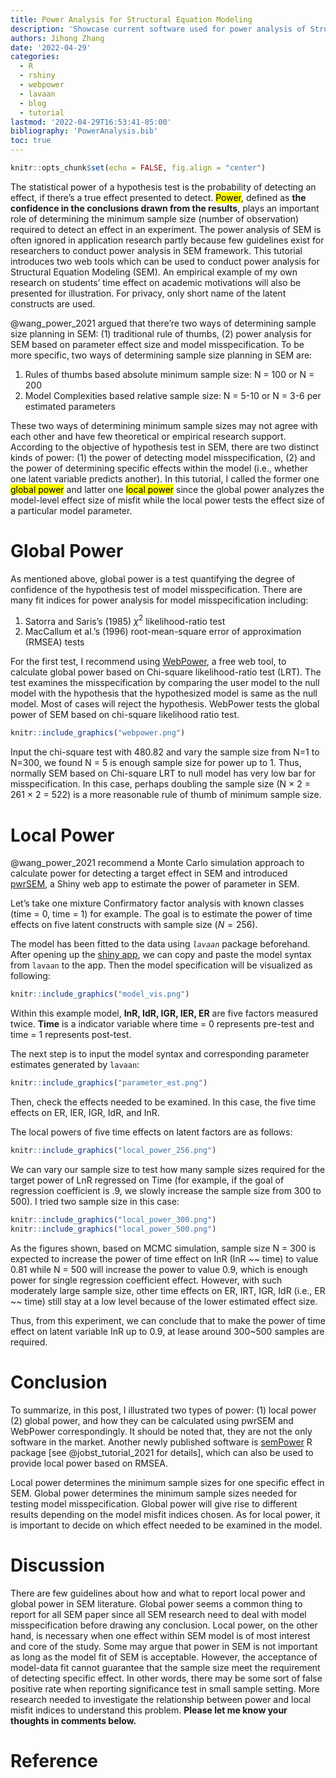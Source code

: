 ```yaml
---
title: Power Analysis for Structural Equation Modeling
description: 'Showcase current software used for power analysis of Structural Equation Modeling'
authors: Jihong Zhang
date: '2022-04-29'
categories:
  - R
  - rshiny
  - webpower
  - lavaan
  - blog
  - tutorial
lastmod: '2022-04-29T16:53:41-05:00'
bibliography: 'PowerAnalysis.bib'
toc: true
---
```


```r
knitr::opts_chunk$set(echo = FALSE, fig.align = "center")
```

The statistical power of a hypothesis test is the probability of detecting an effect, if there's a true effect presented to detect. <mark>Power</mark>, defined as **the confidence in the conclusions drawn from the results**, plays an important role of determining the minimum sample size (number of observation) required to detect an effect in an experiment. The power analysis of SEM is often ignored in application research partly because few guidelines exist for researchers to conduct power analysis in SEM framework. This tutorial introduces two web tools which can be used to conduct power analysis for Structural Equation Modeling (SEM). An empirical example of my own research on students' time effect on academic motivations will also be presented for illustration. For privacy, only short name of the latent constructs are used.

@wang_power_2021 argued that there're two ways of determining sample size planning in SEM: (1) traditional rule of thumbs, (2) power analysis for SEM based on parameter effect size and model misspecification. To be more specific, two ways of determining sample size planning in SEM are:

1.  Rules of thumbs based absolute minimum sample size: N = 100 or N = 200
2.  Model Complexities based relative sample size: N = 5-10 or N = 3-6 per estimated parameters

These two ways of determining minimum sample sizes may not agree with each other and have few theoretical or empirical research support. According to the objective of hypothesis test in SEM, there are two distinct kinds of power: (1) the power of detecting model misspecification, (2) and the power of determining specific effects within the model (i.e., whether one latent variable predicts another). In this tutorial, I called the former one <mark>global power</mark> and latter one <mark>local power</mark> since the global power analyzes the model-level effect size of misfit while the local power tests the effect size of a particular model parameter.

# Global Power

As mentioned above, global power is a test quantifying the degree of confidence of the hypothesis test of model misspecification. There are many fit indices for power analysis for model misspecification including:

1.  Satorra and Saris's (1985) $\chi^2$ likelihood-ratio test
2.  MacCallum et al.'s (1996) root-mean-square error of approximation (RMSEA) tests

For the first test, I recommend using [WebPower](https://webpower.psychstat.org/models/sem02/), a free web tool, to calculate global power based on Chi-square likelihood-ratio test (LRT). The test examines the misspecification by comparing the user model to the null model with the hypothesis that the hypothesized model is same as the null model. Most of cases will reject the hypothesis. WebPower tests the global power of SEM based on chi-square likelihood ratio test.

```r
knitr::include_graphics("webpower.png")
```

Input the chi-square test with 480.82 and vary the sample size from N=1 to N=300, we found N = 5 is enough sample size for power up to 1. Thus, normally SEM based on Chi-square LRT to null model has very low bar for misspecification. In this case, perhaps doubling the sample size (N $\times$ 2 = 261 $\times$ 2 = 522) is a more reasonable rule of thumb of minimum sample size.

# Local Power

@wang_power_2021 recommend a Monte Carlo simulation approach to calculate power for detecting a target effect in SEM and introduced [pwrSEM](http://yilinandrewang.shinyapps.io/pwrSEM/), a Shiny web app to estimate the power of parameter in SEM.

Let's take one mixture Confirmatory factor analysis with known classes (time = 0, time = 1) for example. The goal is to estimate the power of time effects on five latent constructs with sample size ($N = 256$).

The model has been fitted to the data using *`lavaan`* package beforehand. After opening up the [shiny app](https://yilinandrewang.shinyapps.io/pwrSEM/), we can copy and paste the model syntax from `lavaan` to the app. Then the model specification will be visualized as following:

```r
knitr::include_graphics("model_vis.png")
```

Within this example model, **InR, IdR, IGR, IER, ER** are five factors measured twice. **Time** is a indicator variable where time = 0 represents pre-test and time = 1 represents post-test.

The next step is to input the model syntax and corresponding parameter estimates generated by `lavaan`:

```r
knitr::include_graphics("parameter_est.png")
```

Then, check the effects needed to be examined. In this case, the five time effects on ER, IER, IGR, IdR, and InR.

The local powers of five time effects on latent factors are as follows:

```r
knitr::include_graphics("local_power_256.png")
```

We can vary our sample size to test how many sample sizes required for the target power of LnR regressed on Time (for example, if the goal of regression coefficient is .9, we slowly increase the sample size from 300 to 500). I tried two sample size in this case:

```r
knitr::include_graphics("local_power_300.png")
knitr::include_graphics("local_power_500.png")
```

As the figures shown, based on MCMC simulation, sample size N = 300 is expected to increase the power of time effect on InR (InR \~\~ time) to value 0.81 while N = 500 will increase the power to value 0.9, which is enough power for single regression coefficient effect. However, with such moderately large sample size, other time effects on ER, IRT, IGR, IdR (i.e., ER \~\~ time) still stay at a low level because of the lower estimated effect size.

Thus, from this experiment, we can conclude that to make the power of time effect on latent variable InR up to 0.9, at lease around 300\~500 samples are required.

# Conclusion

To summarize, in this post, I illustrated two types of power: (1) local power (2) global power, and how they can be calculated using pwrSEM and WebPower correspondingly. It should be noted that, they are not the only software in the market. Another newly published software is [semPower](https://cran.r-project.org/web/packages/semPower/vignettes/semPower.pdf) R package [see @jobst_tutorial_2021 for details], which can also be used to provide local power based on RMSEA.

Local power determines the minimum sample sizes for one specific effect in SEM. Global power determines the minimum sample sizes needed for testing model misspecification. Global power will give rise to different results depending on the model misfit indices chosen. As for local power, it is important to decide on which effect needed to be examined in the model.

# Discussion

There are few guidelines about how and what to report local power and global power in SEM literature. Global power seems a common thing to report for all SEM paper since all SEM research need to deal with model misspecification before drawing any conclusion. Local power, on the other hand, is necessary when one effect within SEM model is of most interest and core of the study. Some may argue that power in SEM is not important as long as the model fit of SEM is acceptable. However, the acceptance of model-data fit cannot guarantee that the sample size meet the requirement of detecting specific effect. In other words, there may be some sort of false positive rate when reporting significance test in small sample setting. More research needed to investigate the relationship between power and local misfit indices to understand this problem. **Please let me know your thoughts in comments below.**

# Reference
